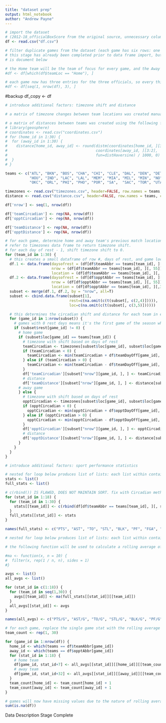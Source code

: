 ---
title: "dataset prep"
output: html_notebook
author: "Andrew Payne"
---

```{r}
# import the dataset
# (2012-18_officialBoxScore from the original source, unnecessary columns removed)
df <- read.csv("df.csv")
```

```{r}
# filter duplicate games from the dataset (each game has six rows: one official per row per team)
# this stage has already been completed prior to data frame import, but the process
# is document below

# the Home team will be the team of focus for every game, and the Away team will be their opponents
#df <- df[which(df$teamLoc == "Home"), ]

# each game now has three entries for the three officials, so every third row is selected
#df <- df[seq(1, nrow(df), 3), ]
```

#backup
df_copy <- df

```{r}
# introduce additional factors: timezone shift and distance

# a matrix of timezone changes between team locations was created manually

# a matrix of distances between teams was created using the following formula
# library(geosphere)
# coordinates <- read.csv("coordinates.csv")
# for (home_id in 1:30) {
#  for (away_id in 1:30) {
#    distance[home_id, away_id] <- round(distm(coordinates[home_id, ][3:2],
#                                        coordinates[away_id, ][3:2],
#                                        fun=distHaversine) / 1000, 0)
#  }
# }

teams <- c("ATL", "BKN", "BOS", "CHA", "CHI", "CLE", "DAL", "DEN", "DET", "GS",
           "HOU", "IND", "LAC", "LAL", "MEM", "MIA", "MIL", "MIN", "NO", "NY",
           "OKC", "ORL", "PHI", "PHO", "POR", "SA",  "SAC", "TOR", "UTA", "WAS")

timezones <- read.csv("timezones.csv", header=FALSE, row.names = teams, col.names = teams)
distance <- read.csv("distance.csv", header=FALSE, row.names = teams, col.names = teams)

df['nrow'] <- seq(1, nrow(df))

df['teamCircadian'] <- rep(NA, nrow(df))
df['opptCircadian'] <- rep(NA, nrow(df))

df['teamDistance'] <- rep(NA, nrow(df))
df['opptDistance'] <- rep(NA, nrow(df))

# for each game, determine home and away team's previous match locations.
# refer to timezones data frame to return timezone shift.
# for each day of rest - 1, shift timezone shift to 0.
for (team_id in 1:30) {
  # this creates a small dataframe of row #, days of rest, and game location
  df.1 <- data.frame(daysofrest = (df[df$teamAbbr == teams[team_id], ][, 7]),
                     nrow = (df[df$teamAbbr == teams[team_id], ][, 55]),
                     location = (df[df$teamAbbr == teams[team_id], ][, 3]))
  df.2 <- data.frame(daysofrest = (df[df$opptAbbr == teams[team_id], ][, 32]),
                     nrow = (df[df$opptAbbr == teams[team_id], ][, 55]),
                     location = (df[df$opptAbbr == teams[team_id], ][,3]))
  subset <- merge(df.1, df.2, by = "nrow", all=T)
  subset <- cbind.data.frame(subset[1],
                             rest=c(na.omit(c(t(subset[, c(2,4)])))),
                             loc=c(na.omit(c(t(subset[, c(3,5)])))))

  # this determines the circadian shift and distance for each team in each game
  for (game_id in 1:nrow(subset)) {
    # games with 0 rest days means it's the first game of the season which are ignored
    if (subset$rest[game_id] != 0) {
      # home game
      if (subset$loc[game_id] == teams[team_id]) {
        # timezone with shift based on days of rest
        teamCircadian <- timezones[subset$loc[game_id], subset$loc[game_id-1]]
        if (teamCircadian < 0) {
          teamCircadian <- min(teamCircadian + df$teamDayOff[game_id], 0)
        } else if (teamCircadian > 0) {
          teamCircadian <- min(teamCircadian - df$teamDayOff[game_id], 0)
        }
        df['teamCircadian'][subset["nrow"][game_id, ], ] <- teamCircadian
        # distance
        df['teamDistance'][subset["nrow"][game_id, ], ] <- distance[subset$loc[game_id], subset$loc[game_id-1]]
      # away game
      } else {
        # timezone with shift based on days of rest
        opptCircadian <- timezones[subset$loc[game_id], subset$loc[game_id-1]]
        if (opptCircadian < 0) {
          opptCircadian <- min(opptCircadian + df$opptDayOff[game_id], 0)
        } else if (opptCircadian > 0) {
          opptCircadian <- min(opptCircadian - df$opptDayOff[game_id], 0)
        }
        df['opptCircadian'][subset["nrow"][game_id, ], ] <- opptCircadian
        # distance
        df['opptDistance'][subset["nrow"][game_id, ], ] <- distance[subset$loc[game_id], subset$loc[game_id-1]]
      }
    }
  }
}

```

```{r}
# introduce additional factors: sport performance statistics

# nested for loop below produces list of lists: each list within contains a vector of each team's stats for each game
stats <- list()
full_stats <- list()

# c(rbind()) IS FLAWED, DOES NOT MAINTAIN SORT. fix with Circadian method
for (stat_id in 1:18) {
  for (team_id in 1:30) {
    stats[[team_id]] <- c(rbind(df[df$teamAbbr == teams[team_id], ][, stat_id+7], df[df$opptAbbr == teams[team_id], ][, stat_id+32]))
  }
  full_stats[[stat_id]] <- stats
}

names(full_stats) <- c("PTS", "AST", "TO", "STL", "BLK", "PF", "FGA", "FGM", "FG%", "3PA", "3PM", "3P%", "FTA", "FTM", "FT%", "ORB", "DRB", "TRB")

# nested for loop below produces list of lists: each list within contains a vector of each team's rolling average of stats

# the following function will be used to calculate a rolling average of each team's previous 10 matches:

#ma <- function(x, n = 10) {
#  filter(x, rep(1 / n, n), sides = 1)
#}

avgs <- list()
all_avgs <- list()

for (stat_id in c(1:18)) {
  for (team_id in seq(1,30)) {
    avgs[[team_id]] <- ma(full_stats[[stat_id]][[team_id]])
  }
  all_avgs[[stat_id]] <- avgs
}

names(all_avgs) <- c("PTS/G", "AST/G", "TO/G", "STL/G", "BLK/G", "PF/G", "FGA/G", "FGM/G", "FG%/G", "3PA/G", "3PM/G", "3P%/G", "FTA/G", "FTM/G", "FT%/G", "ORB/G", "DRB/G", "TRB/G")

# for each game, replace the single game stat with the rolling average game stats
team_count <- rep(1, 30)

for (game_id in 1:nrow(df)) {
  home_id <- which(teams == df$teamAbbr[game_id])
  away_id <- which(teams == df$opptAbbr[game_id])
  for (stat_id in 1:18) {
    # home team
    df[game_id, stat_id+7] <- all_avgs[[stat_id]][[home_id]][[team_count[home_id]]]
    # away team
    df[game_id, stat_id+32] <- all_avgs[[stat_id]][[away_id]][[team_count[away_id]]]
  }
  team_count[home_id] <- team_count[home_id] + 1
  team_count[away_id] <- team_count[away_id] + 1
}

# games will now have missing values due to the nature of rolling averages; these games will be removed before modelling
sum(is.na(df))
```

Data Description Stage Complete
